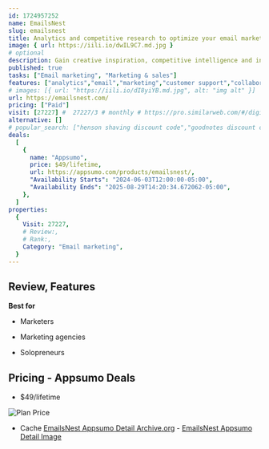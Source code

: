 ```yaml
---
id: 1724957252
name: EmailsNest
slug: emailsnest
title: Analytics and competitive research to optimize your email marketing campaigns
image: { url: https://iili.io/dwIL9C7.md.jpg }
# optional
description: Gain creative inspiration, competitive intelligence and industry insights for email marketing campaginsDiscover in real time what your favorite brands and competitors are sending
published: true
tasks: ["Email marketing", "Marketing & sales"]
features: ["analytics","email","marketing","customer support","collaboration"]
# images: [{ url: "https://iili.io/dI8yiYB.md.jpg", alt: "img alt" }]
url: https://emailsnest.com/
pricing: ["Paid"]
visit: [27227] #  27227/3 # monthly # https://pro.similarweb.com/#/digitalsuite/websiteanalysis/home
alternative: []
# popular_search: ["henson shaving discount code","goodnotes discount code","seductiveutopia.net","emails nest shield republic","clever moda 2024-2"]
deals:
  [
    {
      name: "Appsumo",
      price: $49/lifetime,
      url: https://appsumo.com/products/emailsnest/,
      "Availability Starts": "2024-06-03T12:00:00-05:00",
      "Availability Ends": "2025-08-29T14:20:34.672062-05:00",
    },
  ]
properties:
  {
    Visit: 27227,
    # Review:,
    # Rank:,
    Category: "Email marketing",
  }
---
```


## Review, Features

 

**Best for**

- Marketers

- Marketing agencies

- Solopreneurs

## Pricing - Appsumo Deals

- $49/lifetime

<Img src="https://iili.io/dwTwove.png" alt="Plan Price" />

- Cache [EmailsNest Appsumo Detail Archive.org](https://web.archive.org/web/*/https://appsumo.com/products/emailsnest/) - [EmailsNest Appsumo Detail Image](https://iili.io/dwTwca1.png)
